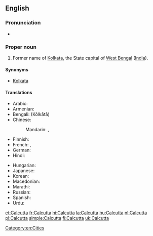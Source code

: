 ==English==

===Pronunciation===
* {{IPA|/kælˈkʌtə/|lang=en}}

===Proper noun===
{{en-proper noun}}

# Former name of [[Kolkata]], the State capital of [[West Bengal]] ([[India]]).

====Synonyms====
* [[Kolkata]]

====Translations====
{{trans-top|capital of West Bengal}}
* Arabic: {{t-|ar|كالكوتا|f|tr=kalkuuta}}
* Armenian: {{t-|hy|Կալկաթա|tr=Kalkat’a}}
* Bengali: {{Beng|[[কলকাতা]]}} (Kôlkātā)
* Chinese:
*: Mandarin: {{t|cmn|加爾各答|sc=Hani}},  {{t|cmn|加尔各答|tr=Jiā'ěrgèdá|sc=Hani}}
* Finnish: {{t-|fi|Kolkata}}
* French: {{t+|fr|Calcutta|m}},  {{t-|fr|Kolkata|m}}
* German: {{t+|de|Kalkutta|n}}
* Hindi: {{t+|hi|कोलकाता|tr=Kolkātā}}
{{trans-mid}}
* Hungarian: {{t+|hu|Kalkutta}}
* Japanese: {{t-|ja|カルカッタ|tr=Karukatta}}
* Korean: {{t-|ko|캘커타|tr=Kaelkeota|sc=Hang}}
* Macedonian: {{t-|mk|Калкута|f|tr=Kalkúta}}
* Marathi: {{qualifier|before renaming to Kolkata}} {{t-|mr|कलकत्ता|tr=kalakattā|sc=Deva}}
* Russian: {{t-|ru|Калькутта|f|tr=Kal’kútta}}
* Spanish: {{t+|es|Calcuta}}
* Urdu: {{t-|ur|کلکتہ|tr=Kolkātā}}
{{trans-bottom}}

{{trans-see|Kolkata}}

{{sisterlinks|Kolkata}}

[[Category:en:Cities]]

[[et:Calcutta]]
[[fr:Calcutta]]
[[hi:Calcutta]]
[[la:Calcutta]]
[[hu:Calcutta]]
[[nl:Calcutta]]
[[pl:Calcutta]]
[[simple:Calcutta]]
[[fi:Calcutta]]
[[uk:Calcutta]]